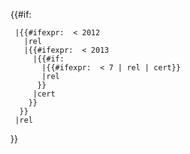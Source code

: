 <includeonly>{{#if:{{{certyear|}}}
  |{{#ifexpr: {{{certyear}}} < 2012
    |rel
	|{{#ifexpr: {{{certyear}}} < 2013
	  |{{#if:{{{certmonth|}}}
	    |{{#ifexpr: {{{certmonth}}} < 7 | rel | cert}}
		|rel
	   }}
	  |cert
	 }}
   }}
  |rel
}}</includeonly><noinclude>
{{Documentation}}
</noinclude>